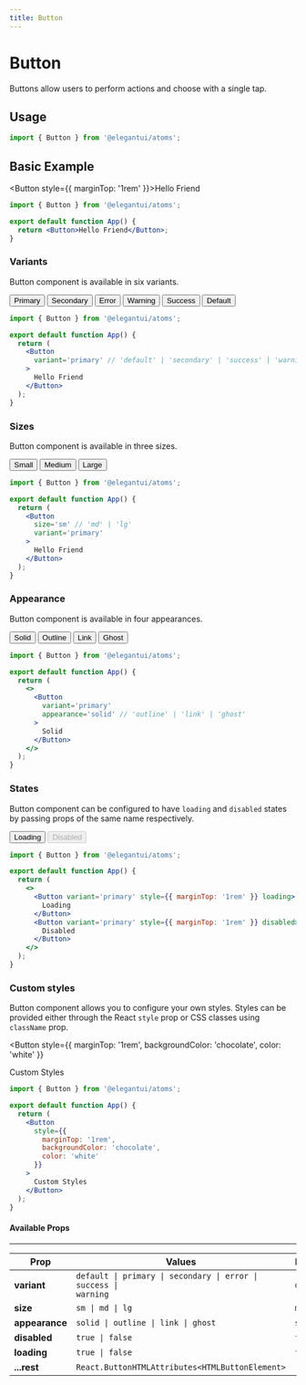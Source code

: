 ```yaml
---
title: Button
---
```



# Button

Buttons allow users to perform actions and choose with a single tap.

## Usage

```jsx
import { Button } from '@elegantui/atoms';
```

## Basic Example

<Button style={{ marginTop: '1rem' }}>Hello Friend</Button>

```jsx
import { Button } from '@elegantui/atoms';

export default function App() {
  return <Button>Hello Friend</Button>;
}
```

### Variants

Button component is available in six variants.

<div
  style={{
    marginTop: '1rem',
    display: 'flex',
    alignItems: 'center',
    gap: '0.5rem',
    overflowX: 'auto'
  }}
>
  <Button variant='primary'>Primary</Button>
  <Button variant='secondary'>Secondary</Button>
  <Button variant='error'>Error</Button>
  <Button variant='warning'>Warning</Button>
  <Button variant='success'>Success</Button>
  <Button>Default</Button>
</div>

```jsx
import { Button } from '@elegantui/atoms';

export default function App() {
  return (
    <Button
      variant='primary' // 'default' | 'secondary' | 'success' | 'warning' | 'error'
    >
      Hello Friend
    </Button>
  );
}
```

### Sizes

Button component is available in three sizes.

<div
  style={{
    marginTop: '1rem',
    display: 'flex',
    alignItems: 'center',
    gap: '0.5rem',
    overflowX: 'auto'
  }}
>
  <Button size='sm' variant='primary'>
    Small
  </Button>
  <Button size='md' variant='primary'>
    Medium
  </Button>
  <Button size='lg' variant='primary'>
    Large
  </Button>
</div>

```jsx
import { Button } from '@elegantui/atoms';

export default function App() {
  return (
    <Button
      size='sm' // 'md' | 'lg'
      variant='primary'
    >
      Hello Friend
    </Button>
  );
}
```

### Appearance

Button component is available in four appearances.

<div
  style={{
    marginTop: '1rem',
    display: 'flex',
    alignItems: 'center',
    gap: '0.5rem',
    overflowX: 'auto'
  }}
>
  <Button variant='primary' appearance='solid'>
    Solid
  </Button>
  <Button variant='primary' appearance='outline'>
    Outline
  </Button>
  <Button variant='primary' appearance='link'>
    Link
  </Button>
  <Button variant='primary' appearance='ghost'>
    Ghost
  </Button>
</div>

```jsx
import { Button } from '@elegantui/atoms';

export default function App() {
  return (
    <>
      <Button
        variant='primary'
        appearance='solid' // 'outline' | 'link' | 'ghost'
      >
        Solid
      </Button>
    </>
  );
}
```

### States

Button component can be configured to have `loading` and `disabled` states by passing props of the same name respectively.

<div
  style={{
    marginTop: '1rem',
    display: 'flex',
    alignItems: 'center',
    gap: '0.5rem',
    overflowX: 'auto'
  }}
>
  <Button variant='primary' style={{ marginTop: '1rem' }} loading>
    Loading
  </Button>
  <Button variant='primary' style={{ marginTop: '1rem' }} disabled>
    Disabled
  </Button>
</div>

```jsx
import { Button } from '@elegantui/atoms';

export default function App() {
  return (
    <>
      <Button variant='primary' style={{ marginTop: '1rem' }} loading>
        Loading
      </Button>
      <Button variant='primary' style={{ marginTop: '1rem' }} disabled>
        Disabled
      </Button>
    </>
  );
}
```

### Custom styles

Button component allows you to configure your own styles. Styles can be provided either through the React `style` prop or CSS classes using `className` prop.

<Button
  style={{ marginTop: '1rem', backgroundColor: 'chocolate', color: 'white' }}
>
  Custom Styles
</Button>

```jsx
import { Button } from '@elegantui/atoms';

export default function App() {
  return (
    <Button
      style={{
        marginTop: '1rem',
        backgroundColor: 'chocolate',
        color: 'white'
      }}
    >
      Custom Styles
    </Button>
  );
}
```

#### Available Props

---

| **Prop**       | **Values**                                                                                      | **Default** |
| -------------- | ----------------------------------------------------------------------------------------------- | ----------- |
| **variant**    | <code>default &#124; primary &#124; secondary &#124; error &#124; success &#124; warning</code> | `default`   |
| **size**       | <code>sm &#124; md &#124; lg </code>                                                            | `md`        |
| **appearance** | <code>solid &#124; outline &#124; link &#124; ghost </code>                                     | `solid`     |
| **disabled**   | <code>true &#124; false</code>                                                                  | `false`     |
| **loading**    | <code>true &#124; false</code>                                                                  | `false`     |
| **...rest**    | `React.ButtonHTMLAttributes<HTMLButtonElement> `                                                | --          |
